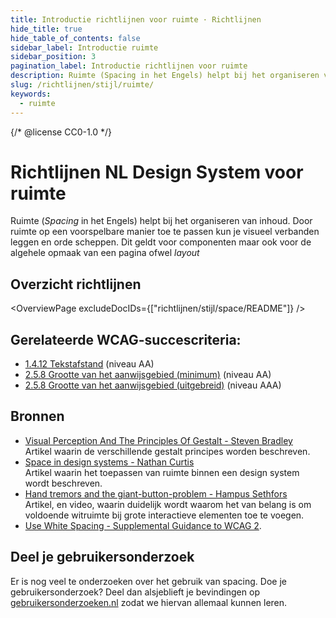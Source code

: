 ```yaml
---
title: Introductie richtlijnen voor ruimte · Richtlijnen
hide_title: true
hide_table_of_contents: false
sidebar_label: Introductie ruimte
sidebar_position: 3
pagination_label: Introductie richtlijnen voor ruimte
description: Ruimte (Spacing in het Engels) helpt bij het organiseren van inhoud. Door ruimte op een voorspelbare manier toe te passen kun je visueel verbanden leggen en orde scheppen.
slug: /richtlijnen/stijl/ruimte/
keywords:
  - ruimte
---
```


{/* @license CC0-1.0 */}


# Richtlijnen NL Design System voor ruimte

Ruimte (_Spacing_ in het Engels) helpt bij het organiseren van inhoud. Door ruimte op een voorspelbare manier toe te passen kun je visueel verbanden leggen en orde scheppen. Dit geldt voor componenten maar ook voor de algehele opmaak van een pagina ofwel _layout_

## Overzicht richtlijnen

<OverviewPage excludeDocIDs={["richtlijnen/stijl/space/README"]} />

## Gerelateerde WCAG-succescriteria:

- [1.4.12 Tekstafstand](/wcag/1.4.12) (niveau AA)
- [2.5.8 Grootte van het aanwijsgebied (minimum)](/wcag/2.5.8) (niveau AA)
- [2.5.8 Grootte van het aanwijsgebied (uitgebreid)](/wcag/2.5.5) (niveau AAA)

## Bronnen

- [Visual Perception And The Principles Of Gestalt - Steven Bradley](https://www.smashingmagazine.com/2014/03/design-principles-visual-perception-and-the-principles-of-gestalt/)<br/>
  Artikel waarin de verschillende gestalt principes worden beschreven.
- [Space in design systems - Nathan Curtis](https://medium.com/eightshapes-llc/space-in-design-systems-188bcbae0d62)<br/>
  Artikel waarin het toepassen van ruimte binnen een design system wordt beschreven.
- [Hand tremors and the giant-button-problem - Hampus Sethfors](https://axesslab.com/hand-tremors/)<br/>
  Artikel, en video, waarin duidelijk wordt waarom het van belang is om voldoende witruimte bij grote interactieve elementen toe te voegen.
- [Use White Spacing - Supplemental Guidance to WCAG 2](https://www.w3.org/WAI/WCAG2/supplemental/patterns/o3p10-whitespace/).

## Deel je gebruikersonderzoek

Er is nog veel te onderzoeken over het gebruik van spacing. Doe je gebruikersonderzoek? Deel dan alsjeblieft je bevindingen op [gebruikersonderzoeken.nl](http://gebruikersonderzoeken.nl/) zodat we hiervan allemaal kunnen leren.

<FooterInfo />
